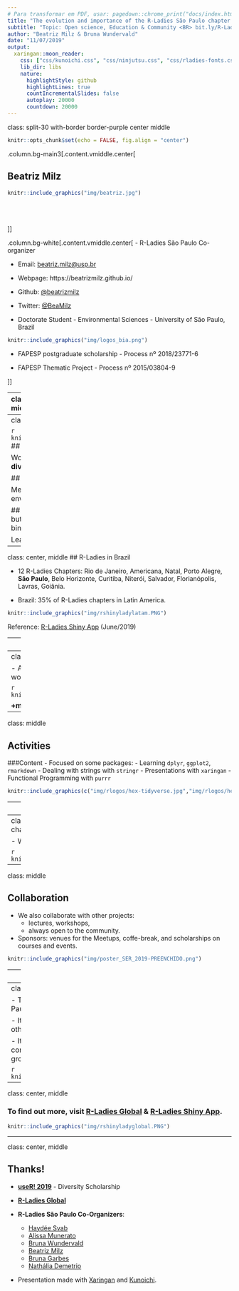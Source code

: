 ```yaml
---
# Para transformar em PDF, usar: pagedown::chrome_print("docs/index.html")
title: "The evolution and importance of the R-Ladies São Paulo chapter in Brazil "
subtitle: "Topic: Open science, Education & Community <BR> bit.ly/R-LadiesSP"
author: "Beatriz Milz & Bruna Wundervald"
date: "11/07/2019"
output:
  xaringan::moon_reader:
    css: ["css/kunoichi.css", "css/ninjutsu.css", "css/rladies-fonts.css"]
    lib_dir: libs
    nature:
      highlightStyle: github
      highlightLines: true
      countIncrementalSlides: false
      autoplay: 20000
      countdown: 20000
---
```

class:  split-30 with-border border-purple center middle

```r
knitr::opts_chunk$set(echo = FALSE, fig.align = "center")
```

.column.bg-main3[.content.vmiddle.center[

## Beatriz Milz
```r
knitr::include_graphics("img/beatriz.jpg")
```

<br><br><br>
]]

.column.bg-white[.content.vmiddle.center[
- R-Ladies São Paulo Co-organizer

  - Email: <a href="mailto:beatriz.milz@usp.br">beatriz.milz@usp.br</a>
  - Webpage: https://beatrizmilz.github.io/ 
  - Github: <a href="http://github.com/beatrizmilz">@beatrizmilz</a>
  - Twitter: <a href="http://twitter.com/beatrizmilz">@BeaMilz</a> 

- Doctorate Student - Environmental Sciences - University of São Paulo, Brazil
```r
knitr::include_graphics("img/logos_bia.png")
```

-  FAPESP postgraduate scholarship - Process nº 2018/23771-6 

- FAPESP Thematic Project - Process nº 2015/03804-9 

]]

---
class:  split-30 with-border border-purple center middle

.column.bg-main3[.content.vmiddle.center[


## Bruna Wundervald

```r
knitr::include_graphics("img/brunaw.jpg")
```



<br><br><br>
]]

.column.bg-white[.content.vmiddle.center[
- R-Ladies São Paulo Co-organizer
  - Email: <a href="brunadaviesw@gmail.com">brunadaviesw@gmail.com</a>
  - Webpage: https://brunaw.com 
  - Github: <a href="http://github.com/brunaw">@brunaw</a>
  - Twitter: <a href="http://twitter.com/bwundervald">@bwundervald</a>

- Ph.D. Candidate in Statistics at Maynooth University, Ireland

- Science Foundation Ireland Career Development Award grant number
17/CDA/4695

```r
knitr::include_graphics("img/SFI.jpg")
```



]]


---
class:  center, middle

```r
knitr::include_graphics("img/hexlogorladies.jpeg")
```
## What is R-Ladies?

Worldwide organization that  promotes **gender diversity** in the `R` community. 

## How?

Meetups and mentorship in a friendly and safe environment. 


## For whom?
Underrepresented genders - including but not limited to:
  - cis/trans women, trans men, non-binary, genderqueer, agender


Learn more: [About us - R-Ladies](https://rladies.org/about-us/)




---
class:  center, middle
## R-Ladies in Brazil

- 12 R-Ladies Chapters:
Rio de Janeiro, Americana, Natal, Porto Alegre, **São Paulo**, Belo Horizonte, Curitiba, Niterói, Salvador, Florianópolis, Lavras, Goiânia.

- Brazil: 35% of R-Ladies chapters in Latin America.

```r
knitr::include_graphics("img/rshinyladylatam.PNG")
```

Reference: [R-Ladies Shiny App](https://gqueiroz.shinyapps.io/rshinylady/)  (June/2019)

---
class:  center, middle

## R-Ladies São Paulo

```r
knitr::include_graphics("img/1meetupsp.jpeg")
```
- **First R-Ladies São Paulo Meetup** - August/2018

- **+430 members** - June/2019 

---
class: middle
## Activities

- Already held 10 events, including:
  - meetups, 
  - workshops, 
  - datathons.


```r
knitr::include_graphics("img/foto_loggi.jpeg")
```

**+meetings are monthly being planned!**

---
class: middle

## Activities

###Content - Focused on some packages:
- Learning `dplyr`, `ggplot2`, `rmarkdown`
- Dealing with strings with `stringr`
- Presentations with `xaringan`
- Functional Programming with `purrr`

```r
knitr::include_graphics(c("img/rlogos/hex-tidyverse.jpg","img/rlogos/hex-dplyr.png","img/rlogos/hex-stringr.png", "img/rlogos/hex-ggplot2.png", "img/rlogos/hex-purrr.jpg", "img/rlogos/hex-rmarkdown.png", "img/rlogos/hex-xaringan.png"))
```

---
class: middle

## Activities

###Content - Focused on case presentations:

- Exploring Open Data
- Google Analytics Data extraction
- News article with electoral data
- Economics and Transportation DataViz

```r
knitr::include_graphics("img/Rplot-highchart.png")
```


---
class: middle
## Activities: partnership with other chapters

- Workshop with R-Ladies Niterói (May/2019).

```r
knitr::include_graphics("img/rladiesniteroi.jpeg")
```
---
class: middle

## Collaboration

- We also collaborate with other projects:
  - lectures, workshops,
  - always open to the community.  

- Sponsors: venues for the Meetups, coffe-break, and scholarships on courses and events.

```r
knitr::include_graphics("img/poster_SER_2019-PREENCHIDO.png")
```

---
class: middle

## Important points!

- The group provides a safe environment for people interested in `R`. 
   - Code of conduct: [https://github.com/rladies/starter-kit/wiki/Code-of-Conduct#portuguese](https://github.com/rladies/starter-kit/wiki/Code-of-Conduct#portuguese)

- All of the content presented is made available freely on github in portuguese:

   - [https://github.com/rladies/meetup-presentations_sao-paulo](https://github.com/rladies/meetup-presentations_sao-paulo)

- **All of the activities are free to attend**

  - The gratuity is very relevant in the Brazilian context:
  the few `R` courses available in Portuguese are often expensive, and there is no other active `R` group in São Paulo (the biggest city in Brazil!) that provides this type of content free of charge.

---
class: middle
## Conclusion

- The increasing popularity of the R-Ladies São Paulo shows us how important it is to support it, 

- It can be the key to motivate the creation of other chapters in Brazil, 

- It helps to increase the strength of the Brazilian R community and the inclusion of underrepresented groups. 

```r
knitr::include_graphics("img/alissonhorst.jpg")
```

---
class:  center, middle

### To find out  more, visit [R-Ladies Global](https://rladies.org/) & [R-Ladies Shiny App](https://gqueiroz.shinyapps.io/rshinylady/).

```r
knitr::include_graphics("img/rshinyladyglobal.PNG")
```

---
class:  center, middle

## Thanks!

- **[useR! 2019](https://user2019.r-project.org/)** - Diversity Scholarship

- **[R-Ladies Global](https://rladies.org/)**

- **R-Ladies São Paulo Co-Organizers**: 
  - [Haydée Svab](https://www.linkedin.com/in/hsvab/)
  - [Alissa Munerato](https://br.linkedin.com/in/alissa-munerato-1b0501103)
  - [Bruna Wundervald](http://brunaw.com/)
  - [Beatriz Milz](https://beatrizmilz.github.io/)
  - [Bruna Garbes](https://github.com/brunagarbes)
  - [Nathália Demetrio](https://github.com/natydemi)


- Presentation made with [Xaringan](https://github.com/yihui/xaringan) and [Kunoichi](https://github.com/emitanaka/ninja-theme).
